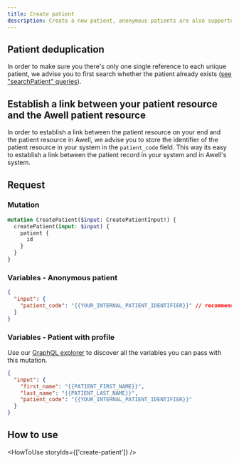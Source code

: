 ```yaml
---
title: Create patient
description: Create a new patient, anonymous patients are also supported.
---
```


## Patient deduplication

In order to make sure you there's only one single reference to each unique patient, we advise you to first search whether the patient already exists ([see "searchPatient" queries](/awell-orchestration/api-reference/queries/search-patient)).

## Establish a link between your patient resource and the Awell patient resource

In order to establish a link between the patient resource on your end and the patient resource in Awell, we advise you to store the identifier of the patient resource in your system in the `patient_code` field. This way its easy to establish a link between the patient record in your system and in Awell's system.

## Request

### Mutation

```graphql
mutation CreatePatient($input: CreatePatientInput!) {
  createPatient(input: $input) {
    patient {
      id
    }
  }
}
```

### Variables - Anonymous patient

```json
{
  "input": {
    "patient_code": "{{YOUR_INTERNAL_PATIENT_IDENTIFIER}}" // recommended
  }
}
```

### Variables - Patient with profile

Use our <a target="_blank" rel="noopener noreferrer" href="/playground">GraphQL explorer</a> to discover all the variables you can pass with this mutation.

```json
{
  "input": {
    "first_name": "{{PATIENT_FIRST_NAME}}",
    "last_name": "{{PATIENT_LAST_NAME}}",
    "patient_code": "{{YOUR_INTERNAL_PATIENT_IDENTIFIER}}"
  }
}
```

## How to use

<HowToUse storyIds={['create-patient']} />
